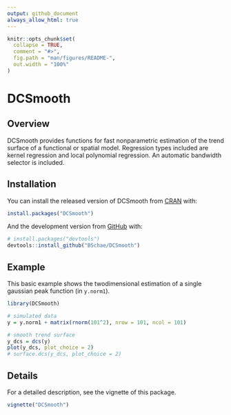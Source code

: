 ```yaml
---
output: github_document
always_allow_html: true
---
```


<!-- README.md is generated from README.Rmd. Please edit that file -->

```r
knitr::opts_chunk$set(
  collapse = TRUE,
  comment = "#>",
  fig.path = "man/figures/README-",
  out.width = "100%"
)
```

# DCSmooth

<!-- badges: start -->
<!-- badges: end -->

## Overview

DCSmooth provides functions for fast nonparametric estimation of the trend 
surface of a functional or spatial model. Regression types included are kernel
regression and local polynomial regression. An automatic bandwidth selector
is included.

## Installation

You can install the released version of DCSmooth from 
[CRAN](https://CRAN.R-project.org) with:

``` r
install.packages("DCSmooth")
```

And the development version from [GitHub](https://github.com/) with:

``` r
# install.packages("devtools")
devtools::install_github("BSchae/DCSmooth")
```
## Example

This basic example shows the twodimensional estimation of a single gaussian peak
function (in `y.norm1`).

```r
library(DCSmooth)

# simulated data
y = y.norm1 + matrix(rnorm(101^2), nrow = 101, ncol = 101)

# smooth trend surface
y_dcs = dcs(y)
plot(y_dcs, plot_choice = 2)
# surface.dcs(y_dcs, plot_choice = 2)
```

## Details

For a detailed description, see the vignette of this package.

```r
vignette("DCSmooth")
```
